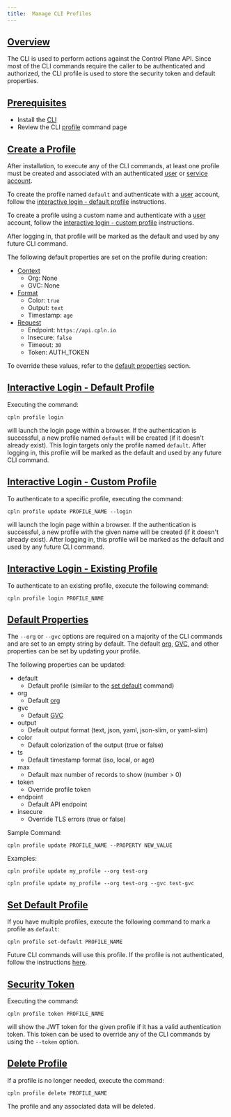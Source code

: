 ```yaml
---
title:  Manage CLI Profiles
---
```


## [Overview](#overview)

The CLI is used to perform actions against the Control Plane API. Since most of the CLI commands require the caller to be authenticated and
authorized, the CLI profile is used to store the security token and default properties.

## [Prerequisites](#prerequisites)

- Install the [CLI](/api-reference/cli)
- Review the CLI [profile](/api-reference/cli#profile) command page

## [Create a Profile](#create)

After installation, to execute any of the CLI commands, at least one profile must be created and associated with an
authenticated [user](/api-reference/user) or [service account](/api-reference/serviceaccount).

To create the profile named `default` and authenticate with a [user](/api-reference/user) account, follow the
[interactive login - default profile](#login-default) instructions.

To create a profile using a custom name and authenticate with a [user](/api-reference/user) account, follow the
[interactive login - custom profile](#login-custom) instructions.

After logging in, that profile will be marked as the default and used by any future CLI command.

The following default properties are set on the profile during creation:

- [Context](/api-reference/cli#context)
  - Org: None
  - GVC: None
- [Format](/api-reference/cli#format)
  - Color: `true`
  - Output: `text`
  - Timestamp: `age`
- [Request](/api-reference/cli#request)
  - Endpoint: `https://api.cpln.io`
  - Insecure: `false`
  - Timeout: `30`
  - Token: AUTH_TOKEN

To override these values, refer to the [default properties](#default) section.

## [Interactive Login - Default Profile](#login-default)

Executing the command:

```
cpln profile login
```

will launch the login page within a browser. If the authentication is successful, a new profile named `default`
will be created (if it doesn't already exist). This login targets only the profile named `default`. After logging in,
this profile will be marked as the default and used by any future CLI command.

## [Interactive Login - Custom Profile](#login-custom)

To authenticate to a specific profile, executing the command:

```
cpln profile update PROFILE_NAME --login
```

will launch the login page within a browser. If the authentication is successful, a new profile with the given name
will be created (if it doesn't already exist). After logging in, this profile will be marked as the default and used by
any future CLI command.

## [Interactive Login - Existing Profile](#login-existing)

To authenticate to an existing profile, execute the following command:

```
cpln profile login PROFILE_NAME
```

## [Default Properties](#default)

The `--org` or `--gvc` options are required on a majority of the CLI commands and are set to an empty string by default. The
default [org](/api-reference/org), [GVC](/api-reference/gvc), and other properties can be set by updating your profile.

The following properties can be updated:

- default
  - Default profile (similar to the [set default](#set-default) command)
- org
  - Default [org](/api-reference/org)
- gvc
  - Default [GVC](/api-reference/gvc)
- output
  - Default output format (text, json, yaml, json-slim, or yaml-slim)
- color
  - Default colorization of the output (true or false)
- ts
  - Default timestamp format (iso, local, or age)
- max
  - Default max number of records to show (number > 0)
- token
  - Override profile token
- endpoint
  - Default API endpoint
- insecure
  - Override TLS errors (true or false)

Sample Command:

```
cpln profile update PROFILE_NAME --PROPERTY NEW_VALUE
```

Examples:

```noCopy noCopy title="Update One Property"
cpln profile update my_profile --org test-org
```

```noCopy noCopy title="Update Multiple Properties"
cpln profile update my_profile --org test-org --gvc test-gvc
```

## [Set Default Profile](#set-default)

If you have multiple profiles, execute the following command to mark a profile as `default`:

```
cpln profile set-default PROFILE_NAME
```

Future CLI commands will use this profile. If the profile is not authenticated, follow the instructions [here](#login-custom).

## [Security Token](#token)

Executing the command:

```
cpln profile token PROFILE_NAME
```

will show the JWT token for the given profile if it has a valid authentication token. This token can be used to override any of
the CLI commands by using the `--token` option.

## [Delete Profile](#delete)

If a profile is no longer needed, execute the command:

```
cpln profile delete PROFILE_NAME
```

<Warning>
The profile and any associated data will be deleted.
</Warning>
